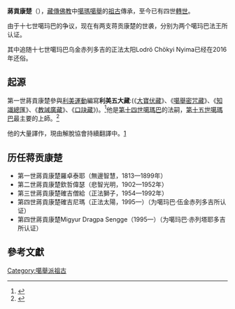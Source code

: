'''蔣貢康楚'''（{{bo|z=འཇམ་མགོན་ཀོང་སྤྲུལ|w='jam mgon kong sprul|t=Jamgön Kongtrül|p=Jamgoin Gongzhü}}），[[藏傳佛教|藏傳佛教]]中[[噶瑪噶舉|噶瑪噶舉]]的[[祖古|祖古]]傳承，至今已有四世[[轉世|轉世]]。

由于十七世噶玛巴的争议，现在有两支蒋贡康楚的世袭，分别为两个噶玛巴法王所认证。

其中追随十七世噶玛巴乌金赤列多吉的正法太阳Lodrö Chökyi Nyima已经在2016年还俗。

==起源==
第一世蔣貢康楚參與[[利美運動|利美運動]]編寫'''利美五大藏''':(《[[大寶伏藏|大寶伏藏]]》、《[[噶舉密咒藏|噶舉密咒藏]]》、《[[知識總匯|知識總匯]]》、《[[教誡廣藏|教誡廣藏]]》、《[[口訣藏|口訣藏]]》)。<ref name="Schaik2011">{{cite book|author=Sam Van Schaik|title=''Tibet: A History''|url=https://books.google.com/books?id=RpLAKGG1ZX4C&pg=PT298| year=2011|publisher=Yale University Press|isbn=978-0-300-17217-1|pages=298–300}}</ref>他是[[第十四噶瑪巴·特丘多傑|第十四世噶瑪巴]]的法嗣，[[第十五世噶瑪巴·卡恰多傑|第十五世噶瑪巴]]最主要的上師。<ref>{{Cite web | url=http://www.kagyuoffice.org.tw/kaguy-lineage/karmapas/14th-karmapa-thekchok-dorje | website=[[大寶法王|大寶法王]]噶瑪巴官方中文網 | title=第十四噶瑪巴特秋多傑 (Thekchok Dorje 1798-1868) | accessdate=2017-08-09 | archive-date=2017-08-10 | archive-url=https://web.archive.org/web/20170810011143/http://www.kagyuoffice.org.tw/kaguy-lineage/karmapas/14th-karmapa-thekchok-dorje | dead-url=no }}</ref>

他的大量譯作，現由解脫協會持續翻譯中。[https://mokshah.org/result/] {{Wayback|url=https://mokshah.org/result/ |date=20190717185404 }}

== 历任蒋贡康楚 ==
* 第一世蔣貢康楚羅卓泰耶（無邊智慧，1813—1899年）
* 第二世蔣貢康楚欽哲偉瑟（悲智光明，1902—1952年）
* 第三世蔣貢康楚確吉僧給（正法獅子，1954—1992年）
* 第四世蔣貢康楚確吉尼瑪（正法太陽，1995—）（为噶玛巴·伍金赤列多吉所认证）
* 第四世蔣貢康楚Migyur Dragpa Sengge（1995—）（为噶玛巴·赤列塔耶多吉所认证）

==參考文獻==
{{Reflist}}

{{藏传佛教活佛}}
{{DEFAULTSORT:Jamgon Kongtru}}
[[Category:噶舉派祖古|Category:噶舉派祖古]]